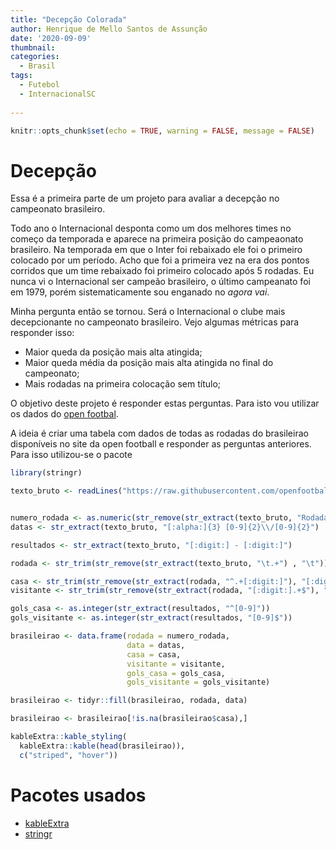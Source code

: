 ```yaml
---
title: "Decepção Colorada"
author: Henrique de Mello Santos de Assunção
date: '2020-09-09'
thumbnail:
categories:
  - Brasil
tags:
  - Futebol
  - InternacionalSC
  
---
```


```r
knitr::opts_chunk$set(echo = TRUE, warning = FALSE, message = FALSE)
```

# Decepção

Essa é a primeira parte de um projeto para avaliar a decepção no campeonato brasileiro.

Todo ano o Internacional desponta como um dos melhores times no começo da temporada e aparece na primeira posição do campeaonato brasileiro. Na temporada em que o Inter foi rebaixado ele foi o primeiro colocado por um período. Acho que foi a primeira vez na era dos pontos corridos que um time rebaixado foi primeiro colocado após 5 rodadas. Eu nunca vi o Internacional ser campeão brasileiro, o último campeanato foi em 1979, porém sistematicamente sou enganado no _agora vai_.

Minha pergunta então se tornou. Será o Internacional o clube mais decepcionante no campeonato brasileiro. Vejo algumas métricas para responder isso:

* Maior queda da posição mais alta atingida;
* Maior queda média da posição mais alta atingida no final do campeonato;
* Mais rodadas na primeira colocação sem título;

O objetivo deste projeto é responder estas perguntas. Para isto vou utilizar os dados do [open footbal](https://github.com/openfootball/brazil).

A ideia é criar uma tabela com dados de todas as rodadas do brasileirao disponíveis no site da open football e responder as perguntas anteriores. Para isso utilizou-se o pacote 

```r
library(stringr)

texto_bruto <- readLines("https://raw.githubusercontent.com/openfootball/brazil/master/2011/brasileirao-seriea.txt", encoding = "UTF-8")


numero_rodada <- as.numeric(str_remove(str_extract(texto_bruto, "Rodada [0-9]+"), "Rodada "))
datas <- str_extract(texto_bruto, "[:alpha:]{3} [0-9]{2}\\/[0-9]{2}") 

resultados <- str_extract(texto_bruto, "[:digit:] - [:digit:]")

rodada <- str_trim(str_remove(str_extract(texto_bruto, "\t.+") , "\t"))

casa <- str_trim(str_remove(str_extract(rodada, "^.+[:digit:]"), "[:digit:] - [:digit:]"))
visitante <- str_trim(str_remove(str_extract(rodada, "[:digit:].+$"), "[:digit:] - [:digit:]"))

gols_casa <- as.integer(str_extract(resultados, "^[0-9]"))
gols_visitante <- as.integer(str_extract(resultados, "[0-9]$"))

brasileirao <- data.frame(rodada = numero_rodada,
                          data = datas,
                          casa = casa,
                          visitante = visitante,
                          gols_casa = gols_casa,
                          gols_visitante = gols_visitante)

brasileirao <- tidyr::fill(brasileirao, rodada, data)

brasileirao <- brasileirao[!is.na(brasileirao$casa),]
```


```r

kableExtra::kable_styling(
  kableExtra::kable(head(brasileirao)),
  c("striped", "hover"))
```

# Pacotes usados

* [kableExtra](https://haozhu233.github.io/kableExtra/)
* [stringr](https://stringr.tidyverse.org/)
